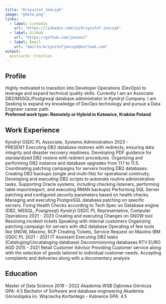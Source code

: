 ```yaml
---
title: "Krzysztof Jończyk"
image: "photo.png"
links:
  - label: LinkedIn
    url: "https://linkedin.com/in/krzysztof-jonczyk"
  - label: GitHub
    url: "https://github.com/joniec2"
  - label: Email
    url: "mailto:krzysztofjonczyk@outlook.com"
output:
  postcards::trestles
---
```

 
## Profile

Highly motivated to transition into Developer Operations (DevOps) to leverage and expand technical quality skills. Currently I am an Associate DB2/MSSQL/Postgresql database administrator in Kyndryl Company. I am Seeking to expand my knowledge of DevOps technology and pursue a Data Engineer career path.\
**Preferred work type: Remotely or Hybrid in Katowice, Kraków Poland**

## Work Experience

Kyndryl GSDC PL Associate, Systems Administration 2023 - PRESENT Executing DB2 database restores with redirects, ensuring data integrity and disaster recovery readiness. Developing PDF guidance for standardized DB2 restore with redirect procedures. Organizing and performing DB2 instance and database upgrades from 11.1 to 11.5. Coordinating patching campaigns for servers hosting DB2 databases. Creating DB2 backups (single and multi-file) for operational continuity. Developing and executing DB2 scripts to automate routine administrative tasks. Supporting Oracle systems, including checking listeners, performing table import/export, and executing RMAN backups) Performing SQL Server patching and configured security parameters based on health checks. Managing and executing PostgreSQL database patching on specific servers. Fixing Health Checks according to Tech Spec on Database engine (DB2, MSSQL, Postgresql) Kyndryl GSDC PL Representative, Computer Operations 2021 - 2023 Creating and executing Changes on SNOW tool Resolving incident tickets Speaking with internal customers Organizing patching campaign for servers with db2 database Operating of few tools like SNOW, Maximo, RCP Creating Tickets, Service Request on Maximo IBM GSDC PL 2021 - 2021 IT Assistant Executing DB2 tasks (Cataloging/Uncataloging database) Decommisioning databases RTV EURO AGD 2015 - 2021 Retail Customer Advisor Providing Customer service along with the selection of goods tailored to individual customer needs. Accepting complaints and deliveries along with a documentary analysis

## Education

Master of Data Science 2019 - 2022 Akademia WSB Dąbrowa Górnicza GPA: 4.5 Bachelor of Software and database engineering Akademia Górnośląska im. Wojciecha Korfantego - Katowice GPA: 4.5
